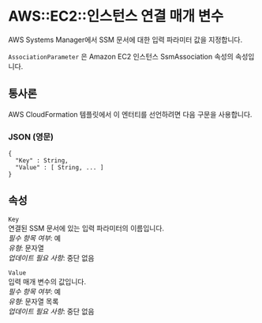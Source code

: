 # AWS::EC2::인스턴스 연결 매개 변수

AWS Systems Manager에서 SSM 문서에 대한 입력 파라미터 값을 지정합니다.

`AssociationParameter` 은 Amazon EC2 인스턴스 SsmAssociation 속성의 속성입니다.

## 통사론

AWS CloudFormation 템플릿에서 이 엔터티를 선언하려면 다음 구문을 사용합니다.

### JSON (영문)

```
{
  "Key" : String,
  "Value" : [ String, ... ]
}
```

## 속성

`Key`  
연결된 SSM 문서에 있는 입력 파라미터의 이름입니다.  
_필수 항목 여부_: 예  
_유형_: 문자열  
_업데이트 필요 사항_: 중단 없음

`Value`  
입력 매개 변수의 값입니다.  
_필수 항목 여부_: 예  
_유형_: 문자열 목록  
_업데이트 필요 사항_: 중단 없음
